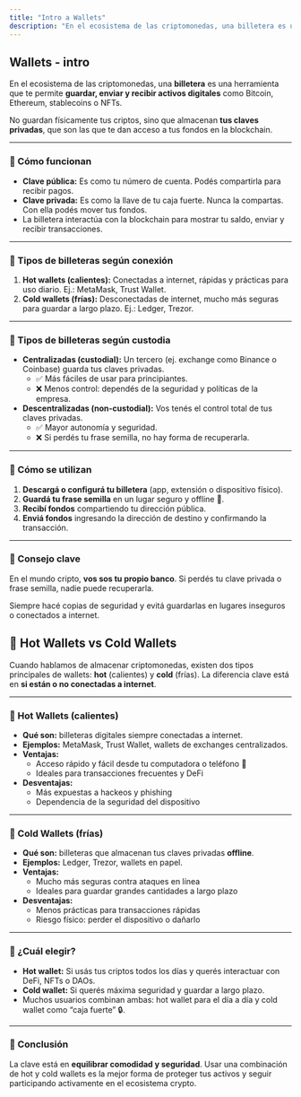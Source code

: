 ```yaml
---
title: "Intro a Wallets"
description: "En el ecosistema de las criptomonedas, una billetera es una herramienta que te permite guardar, enviar y recibir activos digitales como Bitcoin, Ethereum, stablecoins o NFTs."
---
```


## Wallets - intro

En el ecosistema de las criptomonedas, una **billetera** es una herramienta que te permite **guardar, enviar y recibir activos digitales** como Bitcoin, Ethereum, stablecoins o NFTs.

No guardan físicamente tus criptos, sino que almacenan **tus claves privadas**, que son las que te dan acceso a tus fondos en la blockchain.

---

### 🔹 Cómo funcionan

* **Clave pública:** Es como tu número de cuenta. Podés compartirla para recibir pagos.
* **Clave privada:** Es como la llave de tu caja fuerte. Nunca la compartas. Con ella podés mover tus fondos.
* La billetera interactúa con la blockchain para mostrar tu saldo, enviar y recibir transacciones.

---

### 🔹 Tipos de billeteras según conexión

1. **Hot wallets (calientes):** Conectadas a internet, rápidas y prácticas para uso diario. Ej.: MetaMask, Trust Wallet.
2. **Cold wallets (frías):** Desconectadas de internet, mucho más seguras para guardar a largo plazo. Ej.: Ledger, Trezor.

---

### 🔹 Tipos de billeteras según custodia

* **Centralizadas (custodial):** Un tercero (ej. exchange como Binance o Coinbase) guarda tus claves privadas.
  * ✅ Más fáciles de usar para principiantes.
  * ❌ Menos control: dependés de la seguridad y políticas de la empresa.
* **Descentralizadas (non-custodial):** Vos tenés el control total de tus claves privadas.
  * ✅ Mayor autonomía y seguridad.
  * ❌ Si perdés tu frase semilla, no hay forma de recuperarla.

---

### 🔹 Cómo se utilizan

1. **Descargá o configurá tu billetera** (app, extensión o dispositivo físico).
2. **Guardá tu frase semilla** en un lugar seguro y offline 📝.
3. **Recibí fondos** compartiendo tu dirección pública.
4. **Enviá fondos** ingresando la dirección de destino y confirmando la transacción.

---

### 📌 Consejo clave

En el mundo cripto, **vos sos tu propio banco**. Si perdés tu clave privada o frase semilla, nadie puede recuperarla.

Siempre hacé copias de seguridad y evitá guardarlas en lugares inseguros o conectados a internet.

## 🔐 Hot Wallets vs Cold Wallets

Cuando hablamos de almacenar criptomonedas, existen dos tipos principales de wallets: **hot** (calientes) y **cold** (frías). La diferencia clave está en **si están o no conectadas a internet**.

---

### 🔹 Hot Wallets (calientes)

* **Qué son:** billeteras digitales siempre conectadas a internet.
* **Ejemplos:** MetaMask, Trust Wallet, wallets de exchanges centralizados.
* **Ventajas:**
  * Acceso rápido y fácil desde tu computadora o teléfono 📱
  * Ideales para transacciones frecuentes y DeFi
* **Desventajas:**
  * Más expuestas a hackeos y phishing
  * Dependencia de la seguridad del dispositivo

---

### 🔹 Cold Wallets (frías)

* **Qué son:** billeteras que almacenan tus claves privadas **offline**.
* **Ejemplos:** Ledger, Trezor, wallets en papel.
* **Ventajas:**
  * Mucho más seguras contra ataques en línea
  * Ideales para guardar grandes cantidades a largo plazo
* **Desventajas:**
  * Menos prácticas para transacciones rápidas
  * Riesgo físico: perder el dispositivo o dañarlo

---

### 🧠 ¿Cuál elegir?

* **Hot wallet:** Si usás tus criptos todos los días y querés interactuar con DeFi, NFTs o DAOs.
* **Cold wallet:** Si querés máxima seguridad y guardar a largo plazo.
* Muchos usuarios combinan ambas: hot wallet para el día a día y cold wallet como “caja fuerte” 🔒.

---

### 📌 Conclusión

La clave está en **equilibrar comodidad y seguridad**. Usar una combinación de hot y cold wallets es la mejor forma de proteger tus activos y seguir participando activamente en el ecosistema crypto.